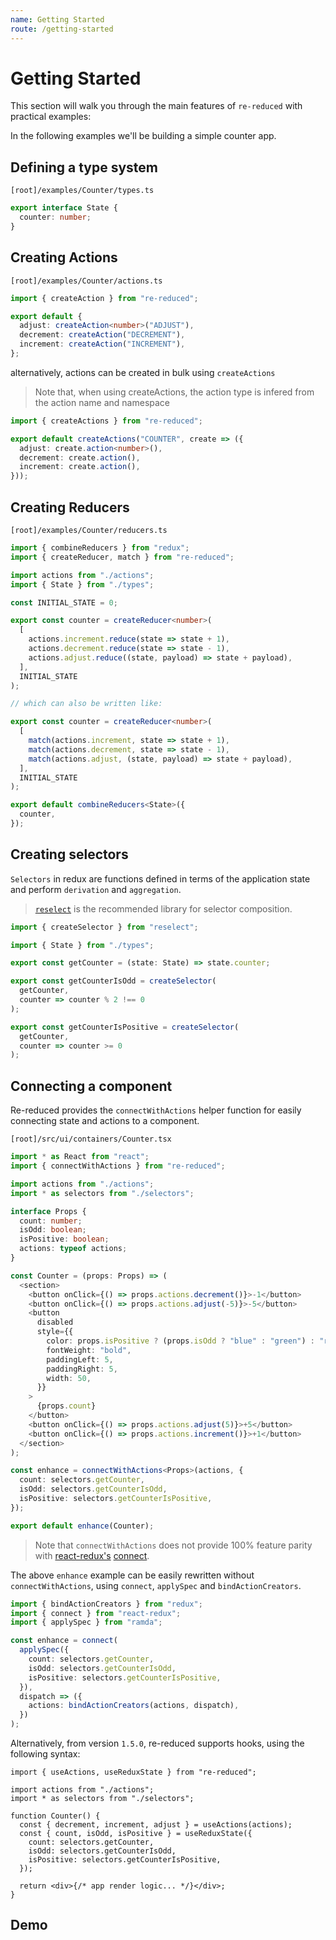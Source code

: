 ```yaml
---
name: Getting Started
route: /getting-started
---
```


# Getting Started

This section will walk you through the main features of `re-reduced` with practical examples:

In the following examples we'll be building a simple counter app.

## Defining a type system

`[root]/examples/Counter/types.ts`

```ts
export interface State {
  counter: number;
}
```

## Creating Actions

`[root]/examples/Counter/actions.ts`

```ts
import { createAction } from "re-reduced";

export default {
  adjust: createAction<number>("ADJUST"),
  decrement: createAction("DECREMENT"),
  increment: createAction("INCREMENT"),
};
```

alternatively, actions can be created in bulk using `createActions`

> Note that, when using createActions, the action type is infered from the action name and namespace

```ts
import { createActions } from "re-reduced";

export default createActions("COUNTER", create => ({
  adjust: create.action<number>(),
  decrement: create.action(),
  increment: create.action(),
}));
```

## Creating Reducers

`[root]/examples/Counter/reducers.ts`

```ts
import { combineReducers } from "redux";
import { createReducer, match } from "re-reduced";

import actions from "./actions";
import { State } from "./types";

const INITIAL_STATE = 0;

export const counter = createReducer<number>(
  [
    actions.increment.reduce(state => state + 1),
    actions.decrement.reduce(state => state - 1),
    actions.adjust.reduce((state, payload) => state + payload),
  ],
  INITIAL_STATE
);

// which can also be written like:

export const counter = createReducer<number>(
  [
    match(actions.increment, state => state + 1),
    match(actions.decrement, state => state - 1),
    match(actions.adjust, (state, payload) => state + payload),
  ],
  INITIAL_STATE
);

export default combineReducers<State>({
  counter,
});
```

## Creating selectors

`Selectors` in redux are functions defined in terms of the application state and perform `derivation` and `aggregation`.

> [`reselect`](https://github.com/reduxjs/reselect) is the recommended library for selector composition.

```ts
import { createSelector } from "reselect";

import { State } from "./types";

export const getCounter = (state: State) => state.counter;

export const getCounterIsOdd = createSelector(
  getCounter,
  counter => counter % 2 !== 0
);

export const getCounterIsPositive = createSelector(
  getCounter,
  counter => counter >= 0
);
```

## Connecting a component

Re-reduced provides the `connectWithActions` helper function for easily connecting state and actions to a component.

`[root]/src/ui/containers/Counter.tsx`

```ts
import * as React from "react";
import { connectWithActions } from "re-reduced";

import actions from "./actions";
import * as selectors from "./selectors";

interface Props {
  count: number;
  isOdd: boolean;
  isPositive: boolean;
  actions: typeof actions;
}

const Counter = (props: Props) => (
  <section>
    <button onClick={() => props.actions.decrement()}>-1</button>
    <button onClick={() => props.actions.adjust(-5)}>-5</button>
    <button
      disabled
      style={{
        color: props.isPositive ? (props.isOdd ? "blue" : "green") : "red",
        fontWeight: "bold",
        paddingLeft: 5,
        paddingRight: 5,
        width: 50,
      }}
    >
      {props.count}
    </button>
    <button onClick={() => props.actions.adjust(5)}>+5</button>
    <button onClick={() => props.actions.increment()}>+1</button>
  </section>
);

const enhance = connectWithActions<Props>(actions, {
  count: selectors.getCounter,
  isOdd: selectors.getCounterIsOdd,
  isPositive: selectors.getCounterIsPositive,
});

export default enhance(Counter);
```

> Note that `connectWithActions` does not provide 100% feature parity with [react-redux's](https://github.com/reduxjs/react-redux) [connect](https://react-redux.js.org/introduction/quick-start#connect).

The above `enhance` example can be easily rewritten without `connectWithActions`, using `connect`, `applySpec` and `bindActionCreators`.

```ts
import { bindActionCreators } from "redux";
import { connect } from "react-redux";
import { applySpec } from "ramda";

const enhance = connect(
  applySpec({
    count: selectors.getCounter,
    isOdd: selectors.getCounterIsOdd,
    isPositive: selectors.getCounterIsPositive,
  }),
  dispatch => ({
    actions: bindActionCreators(actions, dispatch),
  })
);
```

Alternatively, from version `1.5.0`, re-reduced supports hooks, using the following syntax:

```tsx
import { useActions, useReduxState } from "re-reduced";

import actions from "./actions";
import * as selectors from "./selectors";

function Counter() {
  const { decrement, increment, adjust } = useActions(actions);
  const { count, isOdd, isPositive } = useReduxState({
    count: selectors.getCounter,
    isOdd: selectors.getCounterIsOdd,
    isPositive: selectors.getCounterIsPositive,
  });

  return <div>{/* app render logic... */}</div>;
}
```

## Demo



<Playground>
  <Counter />
</Playground>
